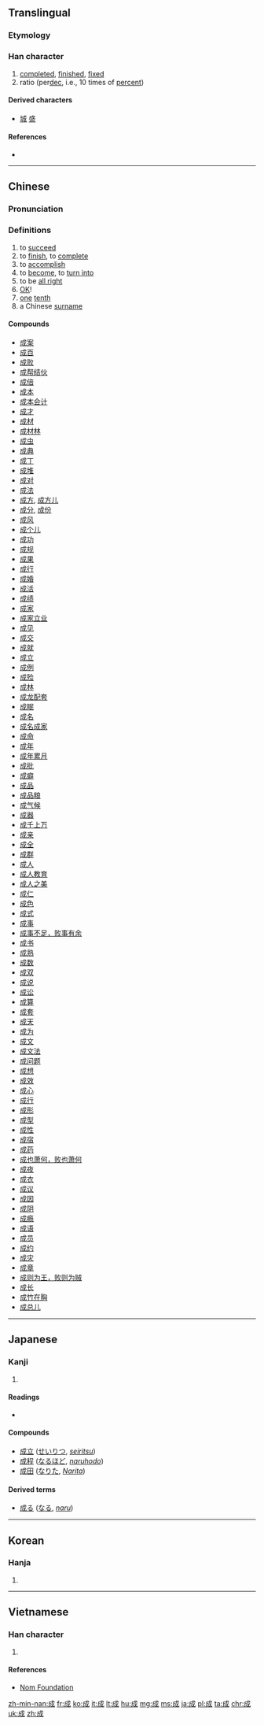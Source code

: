 {{also|戉}}
==Translingual==
{{stroke order|type=animate}}

===Etymology===
{{Han compound|戊|丁|c1=s|c2=p|ls=psc}}

===Han character===
{{Han char|rn=62|rad=戈|as=03|sn=6|four=5320<sub>0</sub>|canj=戈竹尸 (IHS)|ids=⿵[[戊]][[𠃌]]}}

# [[completed]], [[finished]], [[fixed]]
# ratio (per[[decem|dec]], i.e., 10 times of [[percent]])

====Derived characters====
* [[城]] [[盛]]

====References====
* {{Han ref|kx=0411.110|dkj=11542|dj=0752.170|hdz=21399.010|uh=6210|ud=25104|bh=A6A8|bd=42664}}

----

==Chinese==
{{zh-hanzi-box|[[成]]}}

===Pronunciation===
{{zh-pron
|m=chéng
|c=cing4,seng4,sing4
|mn=chhiâⁿ/chiâⁿ/sêng/siâⁿ
|mc=y
|oc=y
|ma=zh-chéng.ogg
|cat=a,n
}}

===Definitions===
# to [[succeed]]
# to [[finish]], to [[complete]]
# to [[accomplish]]
# to [[become]], to [[turn into]]
# to be [[all right]]
# [[OK]]!
# [[one]] [[tenth]]
# a Chinese [[surname]]

====Compounds====
* [[成案]]
* [[成百]]
* [[成败]]
* [[成帮结伙]]
* [[成倍]]
* [[成本]]
* [[成本会计]]
* [[成才]]
* [[成材]]
* [[成材林]]
* [[成虫]]
* [[成典]]
* [[成丁]]
* [[成堆]]
* [[成对]]
* [[成法]]
* [[成方]], [[成方儿]]
* [[成分]], [[成份]]
* [[成风]]
* [[成个儿]]
* [[成功]]
* [[成规]]
* [[成果]]
* [[成行]]
* [[成婚]]
* [[成活]]
* [[成绩]]
* [[成家]]
* [[成家立业]]
* [[成见]]
* [[成交]]
* [[成就]]
* [[成立]]
* [[成例]]
* [[成殓]]
* [[成林]]
* [[成龙配套]]
* [[成眠]]
* [[成名]]
* [[成名成家]]
* [[成命]]
* [[成年]]
* [[成年累月]]
* [[成批]]
* [[成癖]]
* [[成品]]
* [[成品粮]]
* [[成气候]]
* [[成器]]
* [[成千上万]]
* [[成亲]]
* [[成全]]
* [[成群]]
* [[成人]]
* [[成人教育]]
* [[成人之美]]
* [[成仁]]
* [[成色]]
* [[成式]]
* [[成事]]
* [[成事不足，败事有余]]
* [[成书]]
* [[成熟]]
* [[成数]]
* [[成双]]
* [[成说]]
* [[成讼]]
* [[成算]]
* [[成套]]
* [[成天]]
* [[成为]]
* [[成文]]
* [[成文法]]
* [[成问题]]
* [[成想]]
* [[成效]]
* [[成心]]
* [[成行]]
* [[成形]]
* [[成型]]
* [[成性]]
* [[成宿]]
* [[成药]]
* [[成也萧何，败也萧何]]
* [[成夜]]
* [[成衣]]
* [[成议]]
* [[成因]]
* [[成阴]]
* [[成瘾]]
* [[成语]]
* [[成员]]
* [[成约]]
* [[成灾]]
* [[成章]]
* [[成则为王，败则为贼]]
* [[成长]]
* [[成竹在胸]]
* [[成总儿]]

----

==Japanese==

===Kanji===
{{ja-kanji|grade=4|rs=戈03}}

# {{defn|lang=ja|sort=戈03}}

====Readings====
* {{ja-readings
|on=[[せい]] (sei), [[じょう]] (jō)
|kun=[[なる]] (naru), [[たいらげる]] (tairageru), [[なす]] (nasu)
|nanori=[[しげ]] (shige)
}}

====Compounds====
* [[成立]] ([[せいりつ]], ''[[seiritsu]]'')
* [[成程]] ([[なるほど]], ''[[naruhodo]]'')
* [[成田]] ([[なりた]], ''[[Narita]]'')

====Derived terms====
* [[成る]] ([[なる]], ''[[naru]]'')

----

==Korean==

===Hanja===
{{ko-hanja|hangeul=[[성]]|eumhun=|rv=seong|mr=sŏng|y=seng}}

# {{defn|lang=ko|sort=戈03}}

----

==Vietnamese==

===Han character===
{{vi-hantu|[[thành]], [[thình]]|rs=戈03}}

# {{defn|lang=vi|sort=戈03}}

====References====
*[http://nomfoundation.org/common/nom_details.php?codepoint=6210&img=1 Nom Foundation]

[[zh-min-nan:成]]
[[fr:成]]
[[ko:成]]
[[it:成]]
[[lt:成]]
[[hu:成]]
[[mg:成]]
[[ms:成]]
[[ja:成]]
[[pl:成]]
[[ta:成]]
[[chr:成]]
[[uk:成]]
[[zh:成]]
